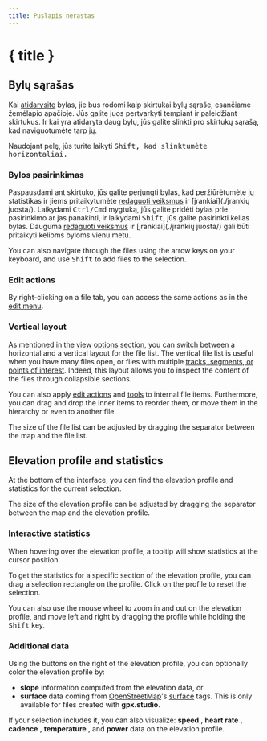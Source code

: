 ```yaml
---
title: Puslapis nerastas
---
```


<script>
</script>

# { title }

## Bylų sąrašas

Kai [atidarysite](./meniu/byla) bylas, jie bus rodomi kaip skirtukai bylų sąraše, esančiame žemėlapio apačioje.
Jūs galite juos pertvarkyti tempiant ir paleidžiant skirtukus.
Ir kai yra atidaryta daug bylų, jūs galite slinkti pro skirtukų sąrašą, kad naviguotumėte tarp jų.

<DocsNote>

Naudojant pelę, jūs turite laikyti <kbd>Shift<kbd>, kad slinktumėte horizontaliai.

</DocsNote>

### Bylos pasirinkimas

Paspausdami ant skirtuko, jūs galite perjungti bylas, kad peržiūrėtumėte jų statistikas ir jiems pritaikytumėte [redaguoti veiksmus](./meniu/redagavimas) ir [įrankiai](./įrankių juosta/).
Laikydami <kbd>Ctrl/Cmd</kbd> mygtuką, jūs galite pridėti bylas prie pasirinkimo ar jas panakinti, ir laikydami <kbd>Shift</kbd>, jūs galite pasirinkti kelias bylas.
Dauguma [redaguoti veiksmus](./meniu/redegavimas) ir [įrankiai](./įrankių juosta/) gali būti pritaikyti kelioms byloms vienu metu.

<DocsNote>

You can also navigate through the files using the arrow keys on your keyboard, and use <kbd>Shift</kbd> to add files to the selection.

</DocsNote>

### Edit actions

By right-clicking on a file tab, you can access the same actions as in the [edit menu](./menu/edit).

### Vertical layout

As mentioned in the [view options section](./menu/view), you can switch between a horizontal and a vertical layout for the file list.
The vertical file list is useful when you have many files open, or files with multiple [tracks, segments, or points of interest](./gpx).
Indeed, this layout allows you to inspect the content of the files through collapsible sections.

You can also apply [edit actions](./menu/edit) and [tools](./toolbar/) to internal file items.
Furthermore, you can drag and drop the inner items to reorder them, or move them in the hierarchy or even to another file.

<DocsNote>

The size of the file list can be adjusted by dragging the separator between the map and the file list.

</DocsNote>

## Elevation profile and statistics

At the bottom of the interface, you can find the elevation profile and statistics for the current selection.

<DocsNote>

The size of the elevation profile can be adjusted by dragging the separator between the map and the elevation profile.

</DocsNote>

### Interactive statistics

When hovering over the elevation profile, a tooltip will show statistics at the cursor position.

To get the statistics for a specific section of the elevation profile, you can drag a selection rectangle on the profile.
Click on the profile to reset the selection.

You can also use the mouse wheel to zoom in and out on the elevation profile, and move left and right by dragging the profile while holding the <kbd>Shift</kbd> key.

### Additional data

Using the buttons on the right of the elevation profile, you can optionally color the elevation profile by:

- **slope** <TriangleRight size="16" class="inline-block" style="margin-bottom: 2px" /> information computed from the elevation data, or
- **surface** <BrickWall size="16" class="inline-block" style="margin-bottom: 2px" /> data coming from <a href="https://www.openstreetmap.org/" target="_blank">OpenStreetMap</a>'s <a href="https://wiki.openstreetmap.org/wiki/Key:surface" target="_blank">surface</a> tags.
  This is only available for files created with **gpx.studio**.

If your selection includes it, you can also visualize: **speed** <Zap size="16" class="inline-block" style="margin-bottom: 2px" />, **heart rate** <HeartPulse size="16" class="inline-block" style="margin-bottom: 2px" />, **cadence** <Orbit size="16" class="inline-block" style="margin-bottom: 2px" />, **temperature** <Thermometer size="16" class="inline-block" style="margin-bottom: 2px" />, and **power** <SquareActivity size="16" class="inline-block" style="margin-bottom: 2px" /> data on the elevation profile.
